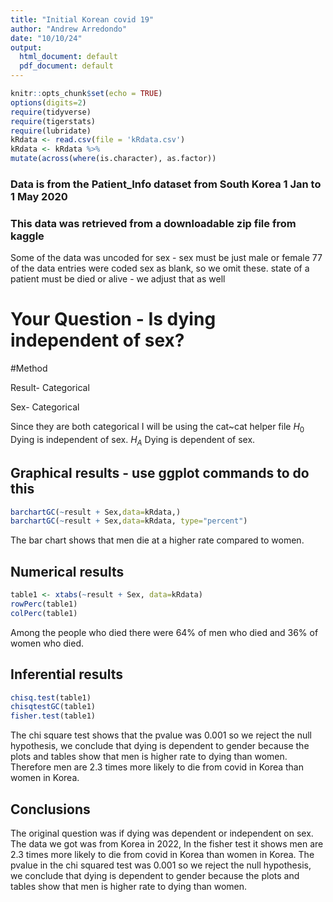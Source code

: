 ```yaml
---
title: "Initial Korean covid 19"
author: "Andrew Arredondo"
date: "10/10/24"
output:
  html_document: default
  pdf_document: default
---
```


```r
knitr::opts_chunk$set(echo = TRUE)
options(digits=2)
require(tidyverse)
require(tigerstats)
require(lubridate)
kRdata <- read.csv(file = 'kRdata.csv')
kRdata <- kRdata %>%
mutate(across(where(is.character), as.factor))

```
### Data is from the Patient_Info dataset from South Korea 1 Jan to 1 May 2020
### This data was retrieved from a downloadable zip file from kaggle

Some of the data was uncoded for sex - sex must be just male or female
77 of the data entries were coded sex  as blank, so we omit these.
state of a patient must be died or alive - we adjust that as well   
  
# Your Question - Is dying independent of sex?

#Method

Result- Categorical

Sex- Categorical

Since they are both categorical I will be using the cat~cat helper file
$H_0$ Dying is independent of sex.
$H_A$ Dying is dependent of sex.




## Graphical results - use ggplot commands to do this  



  
```r
barchartGC(~result + Sex,data=kRdata,)
barchartGC(~result + Sex,data=kRdata, type="percent")

```
The bar chart shows that men die at a higher rate compared to women.



  
## Numerical results

```r
table1 <- xtabs(~result + Sex, data=kRdata)
rowPerc(table1)
colPerc(table1)
```
Among the people who died there were 64% of men who died and 36% of women who died.

## Inferential results 

```r
chisq.test(table1)
chisqtestGC(table1)
fisher.test(table1)
```

The chi square test shows that the pvalue was 0.001 so we reject the null hypothesis, we conclude that dying is dependent to gender because the plots and tables show that men is higher rate to dying than women. Therefore men are 2.3 times more likely to die from covid in Korea than women in Korea.


## Conclusions

The original question was if dying was dependent or independent on sex. The data we got was from Korea in 2022, In the fisher test it shows men are 2.3 times more likely to die from covid in Korea than women in Korea. The pvalue in the chi squared test was 0.001 so we reject the null hypothesis, we conclude that dying is dependent to gender because the plots and tables show that men is higher rate to dying than women.



